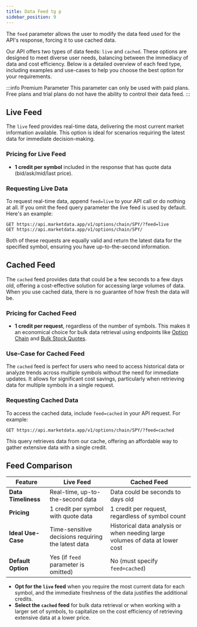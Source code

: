 ```yaml
---
title: Data Feed tg p
sidebar_position: 9
---
```


The `feed` parameter allows the user to modify the data feed used for the API's response, forcing it to use cached data.

Our API offers two types of data feeds: `live` and `cached`. These options are designed to meet diverse user needs, balancing between the immediacy of data and cost efficiency. Below is a detailed overview of each feed type, including examples and use-cases to help you choose the best option for your requirements.

:::info Premium Parameter
This parameter can only be used with paid plans. Free plans and trial plans do not have the ability to control their data feed.
:::


## Live Feed

The `live` feed provides real-time data, delivering the most current market information available. This option is ideal for scenarios requiring the latest data for immediate decision-making.

### Pricing for Live Feed

- **1 credit per symbol** included in the response that has quote data (bid/ask/mid/last price).

### Requesting Live Data

To request real-time data, append `feed=live` to your API call or do nothing at all. If you omit the feed query parameter the live feed is used by default. Here's an example:

```http
GET https://api.marketdata.app/v1/options/chain/SPY/?feed=live
GET https://api.marketdata.app/v1/options/chain/SPY/
```

Both of these requests are equally valid and return the latest data for the specified symbol, ensuring you have up-to-the-second information.

## Cached Feed

The `cached` feed provides data that could be a few seconds to a few days old, offering a cost-effective solution for accessing large volumes of data. When you use cached data, there is no guarantee of how fresh the data will be.

### Pricing for Cached Feed

- **1 credit per request**, regardless of the number of symbols. This makes it an economical choice for bulk data retrieval using endpoints like [Option Chain](/api/options/chain) and [Bulk Stock Quotes](/api/stocks/bulkquotes).

### Use-Case for Cached Feed

The `cached` feed is perfect for users who need to access historical data or analyze trends across multiple symbols without the need for immediate updates. It allows for significant cost savings, particularly when retrieving data for multiple symbols in a single request.

### Requesting Cached Data

To access the cached data, include `feed=cached` in your API request. For example:

```http
GET https://api.marketdata.app/v1/options/chain/SPY/?feed=cached
```

This query retrieves data from our cache, offering an affordable way to gather extensive data with a single credit.

## Feed Comparison

| Feature         | Live Feed                       | Cached Feed                    |
|-----------------|---------------------------------|--------------------------------|
| **Data Timeliness** | Real-time, up-to-the-second data | Data could be seconds to days old |
| **Pricing**         | 1 credit per symbol with quote data | 1 credit per request, regardless of symbol count |
| **Ideal Use-Case** | Time-sensitive decisions requiring the latest data | Historical data analysis or when needing large volumes of data at lower cost |
| **Default Option** | Yes (if `feed` parameter is omitted) | No (must specify `feed=cached`) |

- **Opt for the `live` feed** when you require the most current data for each symbol, and the immediate freshness of the data justifies the additional credits.
- **Select the `cached` feed** for bulk data retrieval or when working with a larger set of symbols, to capitalize on the cost efficiency of retrieving extensive data at a lower price.